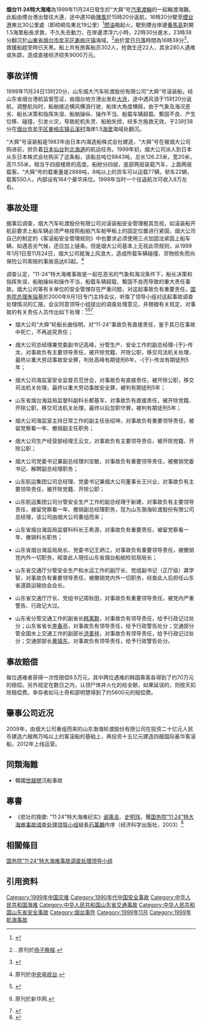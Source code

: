 {{copyedit|time=2014-05-08T16:35:17+00:00}}
{{UTC time|北京時間|+8:00}}
{{coord|37.471875|121.772415|format=dms|display=title}}
{{OSM Location map
| coord={{coord|37.55|120.58}}
| zoom=7
| float = right
| width = 350
| height = 373
| fullscreen-option=
| caption = 
| title=山東、遼寧局部
<!-------->
| minimap = file
| mini-file = China Shandong location map.svg
| mini-width = 120
| mini-height = 90
| minipog-x = 85
| minipog-y = 24
| minimap-boxwidth = 43
| scalemark = 160 
<!-------->
| shape = image <!-- start of first label. This does not inherit parameter values from the 'master marker', mark1 and its parameter values have to be entered in full. Other labels have a number attached to each parameter name.-->
|   shape-color=
| shape-outline=
|          mark = Anchor_pictogram_red.svg
|     mark-size = 18
|    mark-coord = {{coord|37.883605|121.576402}}
|         label = 返航點
|        labela = 
|        labelb =
|    label-size = 13
|   label-color = hard red
|   label-angle =
|     label-pos = left
|label-offset-x =
|label-offset-y = -7
|    mark-title = 
|    mark-image = 
| mark-description=
<!-- Subsequent markers add a number 1 to 30 to the marker parameter names, mark-coords are required for each marker. Most parameter values are inherited from the 'mark1' marker which acts as the 'master marker'-->
| mark-coord1={{coord|37.471875|121.772415}}
| shape1 = image
| shape-color1=red
| shape-outline1=
| mark1 = 
| mark-size1 = 
| label-color1 = hard red
| label1=沉船點
| label-size1=13
| label-pos1=top
|label-offset-x1 = 19
|label-offset-y1 =
| mark-title1 =
}}
'''烟台11·24特大海难'''為1999年11月24日發生於“大舜”号[[汽車渡輪|汽車渡輪]]的一起輪渡海難。此船由煙台港出發往大連，途中遇10級[[陣風|陣風]]於15時20分返航，16時20分駛至[[煙台港|煙台港]]東北30公里處（即崆峒岛東北19公里）<ref>{{cite news|title=近年水上运输特别重大事故案例|publisher=[[人民日报|人民日报]]|date=2000-07-17|page=第九版|url=http://people.com.cn/GB/channel1/10/20000717/147394.html |archiveurl=https://web.archive.org/web/20050309131235/http://people.com.cn/GB/channel1/10/20000717/147394.html |archivedate=2005-03-05}}</ref>[[燃油|燃油]]箱起火，駛到煙台岸邊[[養馬島|養馬島]]對開1.5海里船長求救，不久失去動力，在岸邊漂浮六小時，22時30分進水，23時38分翻沉於[[山東省|山東省]][[烟台市|烟台市]][[牟平区|牟平区]][[姜格庄镇|姜格庄镇]]海域。<ref name="1999揚子">{{cite news|title=长篇：烟台特大海难纪实|date=1999年11月26日|publisher=新浪網|url=https://news.sina.com.cn/china/1999-11-26/35552.html|archive-url=https://web.archive.org/web/20200430105214/https://news.sina.com.cn/china/1999-11-26/35552.html|archive-date=2020年4月30日|access-date=2020年4月30日|dead-url=no}}. 原刊於[[扬子晚报|扬子晚报]].</ref>由於當日[[日落|日落]]時間為16時38分<ref>{{cite web|title=Yantai, Shandong, China — Sunrise, Sunset, and Daylength, November 1999|publisher=TimeAndDate.com|archive-url=https://web.archive.org/web/20200430113816/https://www.timeanddate.com/sun/@1787093?month=11&year=1999|archive-date=2020-04-30|url=https://www.timeanddate.com/sun/@1787093?month=11&year=1999}}</ref>，救援船趕至時已天黑。船上共有旅客船员302人，抢救生还22人，其余280人遇难或失踪，造成直接经济损失9000万元。

==事故详情==
1999年11月24日13时20分，山东烟大汽车轮渡股份有限公司“大舜”号滚装船，经山东省烟台港航监督签证，由烟台地方港出发赴[[大连|大连]]，途中遇风浪于15时20分返航，调整航向时，船舶接近横风横浪行驶，船体大角度横摇，由于气象及海况恶劣、船长决策和指挥失误、船舶操纵、操作不当、船载车辆超载、繫固不良、产生位移、碰撞，引发火灾，导致舵机失灵、船舶失控，经多方施救无效，于23时38分在[[烟台市|烟台市]][[牟平区|牟平区]][[姜格庄镇|姜格庄镇]][[云溪村|云溪村]]海岸1.5[[海里|海里]]海域处翻沉。

“大舜”号滚装船是1983年由日本内海造船株式会社建造，“大舜”号在被烟大公司购进前，担负着[[日本|日本]][[仙台|仙台]]到[[北海道|北海道]]的航运任务。1999年初，烟大公司派人到日本从东日本株式会社购买了这条船，该船总吨位9843吨，总长126.23米，宽20米，高11.55米，相当于四层楼房的高度。船舱分四层，底部两层装载汽车，上面两层载客。“大舜”号的载重量是2888吨，8吨以上的货车可以运载77辆，轿车22辆，载客550人，内部设有164个豪华床位。1999年当时一个往返航次可收入8万左右。

==事故处理==

据事后调查，烟大汽车轮渡股份有限公司对滚装船安全管理极其忽视，如滚装船开航前要求上船车辆必须严格按照船舶汽车舱甲板上的固定位置进行紧固，烟大公司自己的制定的《客滚船安全管理规则》中也要求必须使用三点加固法紧固上船车辆，如遇恶劣气候，还应加上链条。但是烟大公司基本上无视此项规则，从1999年1月1日至11月24日，烟大公司就海上风浪大，造成所载车辆碰撞、货物损失而向保险公司索赔的事故高达63起。<ref>{{Cite news|title=烟台“大舜号”特大海难责任人员受到严肃处理|date=2000年11月22日|publisher=新浪新聞|url=http://news.sina.com.cn/c/148905.html|archive-url=https://web.archive.org/web/20200501134751/http://news.sina.com.cn/c/148905.html|archive-date=2020-05-01}} 原刊於[[中国中央电视台|中央电视台]].</ref>

调查认定，“11-24”特大海难事故是一起在恶劣的气象和海况条件下，船长决策和指挥失误，船舶操纵和操作不当，船载车辆超载、繫固不良而导致的重大责任事故。烟大公司等有关单位的安全管理存在严重问题，对这起事故负有重要责任，[[中华人民共和国国务院|国务院]][[总理|总理]][[朱镕基|朱镕基]]於2000年9月1日专门主持会议，听取了领导小组对这起事故调查处理情况的汇报。会议同意领导小组提出的调查处理意见，并根据有关规定，对事故的有关责任人员作出如下处理：<ref>{{cite book|title=烟台年鉴2002|publisher=五洲传播出版|date=2002|editor=烟台市人民政府办公室(刘铭伟,王福寿,尚庆元,吕福堂)|page=103-104}}</ref><ref>{{cite news|title=建国以来最惨烈大舜海难事故责任人被判|date=2002-11-15|url=http://news.southcn.com/hotpersue/200111160018.htm |author=徐冰|publisher=南方網|}}原刊於新华网.</ref><ref>{{cite news|title=1999年11月24日 山东“大舜”号轮船海上遇难   282人遇难|date=2019-11-24|url=http://www.people.com.cn/GB/historic/1124/5310.html|publisher=人民網歷史上的今天|5=|access-date=2020年5月1日|archive-url=https://web.archive.org/web/20141019062713/http://www.people.com.cn/GB/historic/1124/5310.html|archive-date=2014年10月19日|dead-url=no}}</ref>

*烟大公司“大舜”轮船长曲恒明，对“11-24”事故负有直接责任，鉴于其已在事故中死亡，不再追究责任；

*烟大公司总经理兼党委副书记高峰，分管生产、安全工作的副总经理-{于}-传龙，对事故负有主要领导责任，被开除党籍、开除公职，移交司法机关处理，最终以重大劳动事故安全罪，判处高峰有期徒刑6年，-{于}-传龙有期徒刑5年；

*烟大公司海监室安全监督员范世会，对事故负有直接责任，被开除公职，移交司法机关处理，最终以重大劳动事故安全罪，被判有期徒刑5年；

*山东省烟台海监局监督科副科长都基军，对事故负有直接责任，被开除党籍、开除公职，移交司法机关处理，最终以玩忽职守罪，被判有期徒刑5年；

*烟大公司海监室主持日常工作的副主任张绍坤，对事故负有重要领导责任，被留党察看一年、撤销副主任职务；

*烟大公司生产经营部经理王云文，对事故负有主要领导责任，被开除党籍、开除公职；

*烟大公司党委书记兼副总经理刘宝敏，对事故负有重要领导责任，被撤销党委书记、解聘副总经理职务；

*山东航运集团公司总经理、党委书记兼烟大公司董事长王兴业，对事故负有主要领导责任，被开除党籍、开除公职；

*山东航运集团公司分管安全生产工作的副总经理于新建，对事故负有主要领导责任，被留党察看一年、撤销副总经理职务，现为山东渤海轮渡股份有限公司总经理，该公司由烟大公司重组而来；

*山东省烟台海监局监督科科长王希源，对事故负有重要责任，被留党察看一年、撤销科长职务；

*山东省烟台海监局局长、党委书记王炳江，对事故负有重要领导责任，被撤销党内外一切职务，經查此人現任山东省烟台船舶检验局局长；

*山东省交通厅分管安全生产和水运工作的副厅长、党组副书记（正厅级）龚学智，对事故负有重要领导责任，被撤销党内外一切职务，经查此人后担任山东省道路运输协会会长。

*山东省交通厅厅长、党组书记周秋田，对事故负有重要领导责任，被党内严重警告、行政记大过。

*山东省分管交通工作的副省长[[韩寓群|韩寓群]]，对事故负有领导责任，给予行政记过处分；山东省省长[[李春亭|李春亭]]，对事故负有领导责任，给予行政警告处分；交通部分管全国水上交通工作的副部长[[洪善祥|洪善祥]]，对事故负有领导责任，给予行政记过处分；交通部部长[[黄镇东|黄镇东]]，对事故负有领导责任，给予行政警告处分。

==事故赔偿==

每位遇难者获得一次性赔偿6.5万元，其中两位遇难的韩国乘客各得到了约70万元的赔偿。另外规定在数日之内，认领尸体并火化的给全额，如果延误的，则按天扣除赔偿费。幸存者如马士奇和邵明慧得到了约5600元的赔偿费。

==肇事公司近况==
2009年，由烟大公司重组而来的山东渤海轮渡股份有限公司在投资二十亿元人民币建造六艘两万吨以上的客滚船的基础上，再投资十五亿元建造四艘国际豪华客滚船，2012年上线运营。

==同類海難==
*韓國[[世越號|世越號]]沉船事故

==專書==

*《悲壮的挽歌: “11·24”特大海难纪实》[[邺禹吉|邺禹吉]]、[[史明玮|史明玮]]，獲[[国务院調查組|国务院“11·24”特大海难事故调查处理领导小组]]組長[[石萬鵬|石萬鵬]]作序（经济科学出版社，2003）<ref>{{cite book|title=悲壮的挽歌: “11·24”特大海难纪实|author=邺禹吉, 史明玮|url=http://www.xyxswang.com/73/73838/|archiveurl=https://web.archive.org/web/20200507205005/http://www.xyxswang.com/73/73838/|archivedate=2020-05-08|publisher=经济科学出版社|year=2003}}</ref>

==相關條目==

[[国务院調查組|国务院“11·24”特大海难事故调查处理领导小组]]
==引用资料==
{{Reflist|2}}

[[Category:1999年中国灾难|Category:1999年中国灾难]]
[[Category:1990年代中国安全事故|Category:1990年代中国安全事故]]
[[Category:中华人民共和国海难|Category:中华人民共和国海难]]
[[Category:中华人民共和国山东省交通事故|Category:中华人民共和国山东省交通事故]]
[[Category:中华人民共和国山东省安全事故|Category:中华人民共和国山东省安全事故]]
[[Category:烟台事件|Category:烟台事件]]
[[Category:1999年11月|Category:1999年11月]]
[[Category:1999年航海事故|Category:1999年航海事故]]
